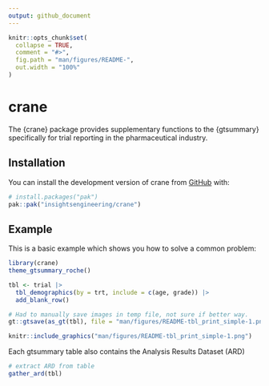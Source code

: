 ```yaml
---
output: github_document
---
```


<!-- README.md is generated from README.Rmd. Please edit that file -->

```r
knitr::opts_chunk$set(
  collapse = TRUE,
  comment = "#>",
  fig.path = "man/figures/README-",
  out.width = "100%"
)
```

# crane

<!-- badges: start -->
<!-- badges: end -->

The {crane} package provides supplementary functions to the {gtsummary} specifically for trial reporting in the pharmaceutical industry.

## Installation

You can install the development version of crane from [GitHub](https://github.com/) with:

``` r
# install.packages("pak")
pak::pak("insightsengineering/crane")
```

## Example

This is a basic example which shows you how to solve a common problem:

```r
library(crane)
theme_gtsummary_roche()

tbl <- trial |> 
  tbl_demographics(by = trt, include = c(age, grade)) |> 
  add_blank_row()
```

```r
# Had to manually save images in temp file, not sure if better way.
gt::gtsave(as_gt(tbl), file = "man/figures/README-tbl_print_simple-1.png")
```

```r
knitr::include_graphics("man/figures/README-tbl_print_simple-1.png")
```

Each gtsummary table also contains the Analysis Results Dataset (ARD)

```r
# extract ARD from table
gather_ard(tbl)
```
